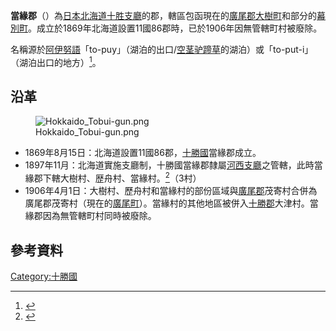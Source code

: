 {{日本郡 (廢除)
| 郡=當緣郡
| 日文原名=当縁郡
| 平假名=とうぶいぐん
| 羅馬字拼音=Tōbui-gun
| 廢除時間=1906年4月1日
| 廢除理由=無管轄町村
| 廢除時處置='''當緣郡''' → [[廣尾郡|廣尾郡]]、[[十勝郡|十勝郡]]
| 現在郡=廣尾郡
| 都道府縣=北海道
| 支廳=十勝支廳
| 町=
| 村=3
| 經度=
| 緯度=
| 地圖=
}}
'''當緣郡'''（{{jpn|j=当縁郡|kyu=當緣郡|hg=とうぶいぐん|rm=Tōbui gun|f=y}}）為[[日本|日本]][[北海道|北海道]][[十胜支廳|十胜支廳]]的郡，轄區包函現在的[[廣尾郡|廣尾郡]][[大樹町|大樹町]]和部分的[[幕別町|幕別町]]。成立於1869年北海道設置11國86郡時，已於1906年因無管轄町村被廢除。

名稱源於[[阿伊努語|阿伊努語]]「to-puy」（湖泊的出口/[[空茎驴蹄草|空茎驴蹄草]]的湖泊）或「to-put-i」（湖泊出口的地方）<ref>{{Cite web|url=http://www.pref.hokkaido.lg.jp/ks/ass/grp/8190P.pdf|title=アイヌ語地名リスト|accessdate=2017-08-17|author=北海道庁|date=|publisher=北海道庁|archive-date=2018-04-17|archive-url=https://web.archive.org/web/20180417012730/http://www.pref.hokkaido.lg.jp/ks/ass/grp/8190P.pdf|dead-url=yes}}</ref>。
==沿革==
[[Image:Hokkaido_Tobui-gun.png|thumb]]

*1869年8月15日：北海道設置11國86郡，[[十勝國|十勝國]]當緣郡成立。
*1897年11月：北海道實施支廳制，十勝國當緣郡隸屬[[河西支廳|河西支廳]]之管轄，此時當緣郡下轄大樹村、歴舟村、當緣村。<ref>{{Cite web|url=http://homepage1.nifty.com/ishato/tiri/sityoson/01hokkai/01_hokkai21.htm#tokati |title=市町村的變遷 - 北海道［道東・道北］ |publisher=ISSIE |accessdate=2008年7月13日 |language=ja |deadurl=yes |archiveurl=https://web.archive.org/web/20091001194212/http://homepage1.nifty.com/ishato/tiri/sityoson/01hokkai/01_hokkai21.htm |archivedate=2009年10月1日 }}</ref>（3村）
*1906年4月1日：大樹村、歷舟村和當緣村的部份區域與[[廣尾郡|廣尾郡]]茂寄村合併為廣尾郡茂寄村（現在的[[廣尾町|廣尾町]]）。當緣村的其他地區被併入[[十勝郡|十勝郡]]大津村。當緣郡因為無管轄町村同時被廢除。

==參考資料==
{{reflist}}

{{十胜国的郡}}



[[Category:十勝國|Category:十勝國]]